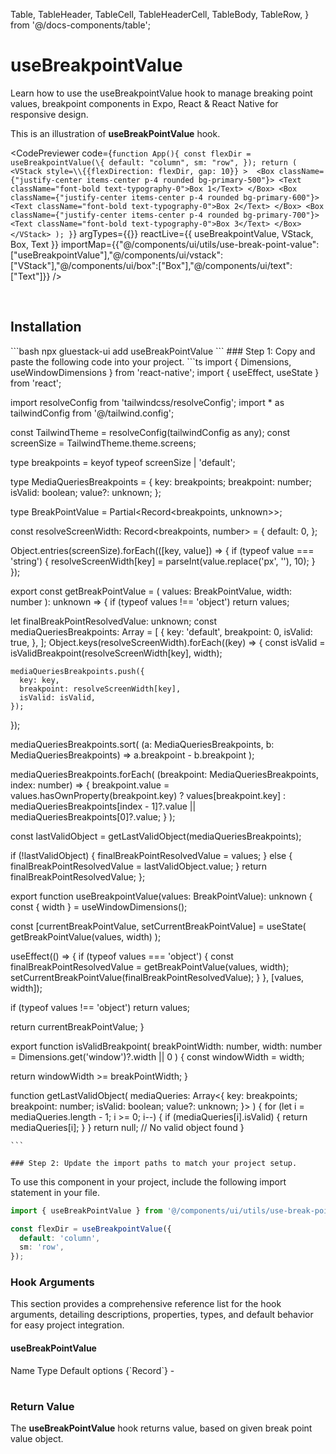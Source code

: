 
  Table,
  TableHeader,
  TableCell,
  TableHeaderCell,
  TableBody,
  TableRow,
} from '@/docs-components/table';

# useBreakpointValue

Learn how to use the useBreakpointValue hook to manage breaking point values, breakpoint components in Expo, React & React Native for responsive design.

This is an illustration of **useBreakPointValue** hook.


  

  
  
  <CodePreviewer
  code={`function App(){
         const flexDir = useBreakpointValue(\{
                default: "column",
                sm: "row",
              });
          return (
            <VStack
              style=\\{{flexDirection: flexDir, gap: 10}}
            > 
              <Box className={"justify-center items-center p-4 rounded bg-primary-500"}>
                <Text className="font-bold text-typography-0">Box 1</Text>
              </Box>
              <Box className={"justify-center items-center p-4 rounded bg-primary-600"}>
                <Text className="font-bold text-typography-0">Box 2</Text>
              </Box>
              <Box className={"justify-center items-center p-4 rounded bg-primary-700"}>
                <Text className="font-bold text-typography-0">Box 3</Text>
              </Box>
            </VStack>
          );
        }`}
  argTypes={{}}
  reactLive={{ useBreakpointValue, VStack, Box, Text }}
  importMap={{"@/components/ui/utils/use-break-point-value":["useBreakpointValue"],"@/components/ui/vstack":["VStack"],"@/components/ui/box":["Box"],"@/components/ui/text":["Text"]}}
/>

<br />

## Installation

<Tabs>
  <TabItem label="CLI">
    ```bash
    npx gluestack-ui add useBreakPointValue
    ```
  </TabItem>
  <TabItem label="Manual">
    ### Step 1: Copy and paste the following code into your project.
    ```ts
    import { Dimensions, useWindowDimensions } from 'react-native';
import { useEffect, useState } from 'react';

import resolveConfig from 'tailwindcss/resolveConfig';
import * as tailwindConfig from '@/tailwind.config';

const TailwindTheme = resolveConfig(tailwindConfig as any);
const screenSize = TailwindTheme.theme.screens;

type breakpoints = keyof typeof screenSize | 'default';

type MediaQueriesBreakpoints = {
  key: breakpoints;
  breakpoint: number;
  isValid: boolean;
  value?: unknown;
};

type BreakPointValue = Partial<Record<breakpoints, unknown>>;

const resolveScreenWidth: Record<breakpoints, number> = {
  default: 0,
};

Object.entries(screenSize).forEach(([key, value]) => {
  if (typeof value === 'string') {
    resolveScreenWidth[key] = parseInt(value.replace('px', ''), 10);
  }
});

export const getBreakPointValue = (
  values: BreakPointValue,
  width: number
): unknown => {
  if (typeof values !== 'object') return values;

  let finalBreakPointResolvedValue: unknown;
  const mediaQueriesBreakpoints: Array<MediaQueriesBreakpoints> = [
    {
      key: 'default',
      breakpoint: 0,
      isValid: true,
    },
  ];
  Object.keys(resolveScreenWidth).forEach((key) => {
    const isValid = isValidBreakpoint(resolveScreenWidth[key], width);

    mediaQueriesBreakpoints.push({
      key: key,
      breakpoint: resolveScreenWidth[key],
      isValid: isValid,
    });
  });

  mediaQueriesBreakpoints.sort(
    (a: MediaQueriesBreakpoints, b: MediaQueriesBreakpoints) =>
      a.breakpoint - b.breakpoint
  );

  mediaQueriesBreakpoints.forEach(
    (breakpoint: MediaQueriesBreakpoints, index: number) => {
      breakpoint.value = values.hasOwnProperty(breakpoint.key)
        ? values[breakpoint.key]
        : mediaQueriesBreakpoints[index - 1]?.value ||
          mediaQueriesBreakpoints[0]?.value;
    }
  );

  const lastValidObject = getLastValidObject(mediaQueriesBreakpoints);

  if (!lastValidObject) {
    finalBreakPointResolvedValue = values;
  } else {
    finalBreakPointResolvedValue = lastValidObject.value;
  }
  return finalBreakPointResolvedValue;
};

export function useBreakpointValue(values: BreakPointValue): unknown {
  const { width } = useWindowDimensions();

  const [currentBreakPointValue, setCurrentBreakPointValue] = useState<unknown>(
    getBreakPointValue(values, width)
  );

  useEffect(() => {
    if (typeof values === 'object') {
      const finalBreakPointResolvedValue = getBreakPointValue(values, width);
      setCurrentBreakPointValue(finalBreakPointResolvedValue);
    }
  }, [values, width]);

  if (typeof values !== 'object') return values;

  return currentBreakPointValue;
}

export function isValidBreakpoint(
  breakPointWidth: number,
  width: number = Dimensions.get('window')?.width || 0
) {
  const windowWidth = width;

  return windowWidth >= breakPointWidth;
}

function getLastValidObject(
  mediaQueries: Array<{
    key: breakpoints;
    breakpoint: number;
    isValid: boolean;
    value?: unknown;
  }>
) {
  for (let i = mediaQueries.length - 1; i >= 0; i--) {
    if (mediaQueries[i].isValid) {
      return mediaQueries[i];
    }
  }
  return null; // No valid object found
}

    ```

    ### Step 2: Update the import paths to match your project setup.

  </TabItem>
</Tabs>

To use this component in your project, include the following import statement in your file.

```ts
import { useBreakPointValue } from '@/components/ui/utils/use-break-point-value';
```

```ts
const flexDir = useBreakpointValue({
  default: 'column',
  sm: 'row',
});
```

### Hook Arguments

This section provides a comprehensive reference list for the hook arguments, detailing descriptions, properties, types, and default behavior for easy project integration.

#### useBreakPointValue

<Table>
  <TableHeader>
    <TableRow>
      <TableHeaderCell>Name</TableHeaderCell>
      <TableHeaderCell>Type</TableHeaderCell>
      <TableHeaderCell>Default</TableHeaderCell>
    </TableRow>
  </TableHeader>
  <TableBody>
    <TableRow>
      <TableCell>
        <InlineCode>options</InlineCode>
      </TableCell>
      <TableCell>{`Record<breakPoints | default,value>`}</TableCell>
      <TableCell>-</TableCell>
    </TableRow>
  </TableBody>
</Table>

### Return Value

The **useBreakPointValue** hook returns value, based on given break point value object.